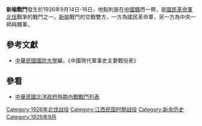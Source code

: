 {{Infobox Military Conflict|
campaign=|
image=|
caption=|
conflict=新喻戰鬥|
date=1926年9月14日－16日|
place=[[中國|中國]]贛西|
result=雙方激戰三晝夜後，親北洋政府中央一師退向[[清江|清江]]樟樹，此役國軍主攻部隊團長[[鄧赫續|鄧赫續]]陣亡|
combatant1=國民革命軍二軍、三軍|
combatant2=中央一師、贛一師、贛九混旅| 
commander1=[[魯滌平|魯滌平]]、[[朱培德|朱培德]]|
commander2=[[鄧如琢|鄧如琢]]、[[唐福山|唐福山]]、[[張鳳岐|張鳳岐]]|
strength1=|
strength2=|
casualties1=|
casualties2=|
}}
'''新喻戰鬥'''發生於1926年9月14日-16日，地點則是在[[中國|中國]][[贛|贛]]西一帶，是[[國民革命軍北伐|國民革命軍北伐]]戰爭的戰鬥之一。[[新喻|新喻]]戰鬥的交戰雙方，一方為國民革命軍，另一方為中央一師與贛軍。
==參考文獻==
*[[中華民國|中華民國]][[國防大學_(臺灣)|國防大學]]編，《中國現代軍事史主要戰役表》
==參看==
*[[中華民國北洋政府時期內戰戰鬥列表|中華民國北洋政府時期內戰戰鬥列表]]

[[Category:1926年北伐战役|Category:1926年北伐战役]]
[[Category:江西民国时期战役|Category:江西民国时期战役]]
[[Category:新余历史|Category:新余历史]]
[[Category:1926年9月|Category:1926年9月]]